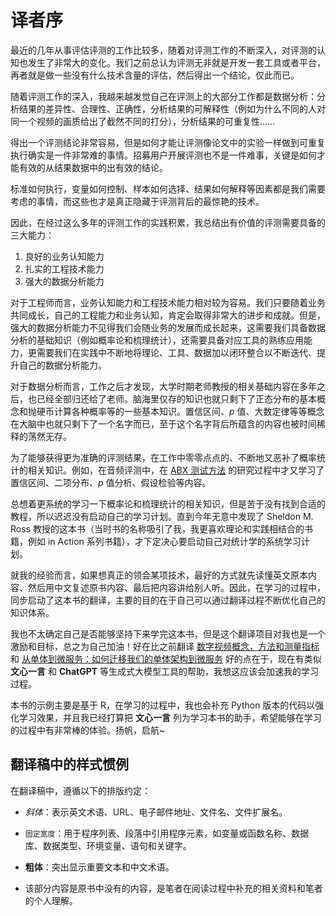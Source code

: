 # 译者序 {.unnumbered}
最近的几年从事评估评测的工作比较多，随着对评测工作的不断深入，对评测的认知也发生了非常大的变化。我们之前总认为评测无非就是开发一套工具或者平台，再者就是做一些没有什么技术含量的评估，然后得出一个结论，仅此而已。

随着评测工作的深入，我越来越发觉自己在评测上的大部分工作都是数据分析：分析结果的差异性、合理性、正确性，分析结果的可解释性（例如为什么不同的人对同一个视频的画质给出了截然不同的打分），分析结果的可重复性……

得出一个评测结论非常容易，但是如何才能让评测像论文中的实验一样做到可重复执行确实是一件非常难的事情。招募用户开展评测也不是一件难事，关键是如何才能有效的从结果数据中的出有效的结论。

标准如何执行，变量如何控制、样本如何选择、结果如何解释等因素都是我们需要考虑的事情，而这些也才是真正隐藏于评测背后的最惊艳的技术。

因此，在经过这么多年的评测工作的实践积累，我总结出有价值的评测需要具备的三大能力：

1. 良好的业务认知能力
2. 扎实的工程技术能力
3. 强大的数据分析能力

对于工程师而言，业务认知能力和工程技术能力相对较为容易。我们只要随着业务共同成长，自己的工程能力和业务认知，肯定会取得非常大的进步和成就。但是，强大的数据分析能力不见得我们会随业务的发展而成长起来，这需要我们具备数据分析的基础知识（例如概率论和梳理统计），还需要具备对应工具的熟练应用能力，更需要我们在实践中不断地将理论、工具、数据加以闭环整合以不断迭代、提升自己的数据分析能力。

对于数据分析而言，工作之后才发现，大学时期老师教授的相关基础内容在多年之后，也已经全部归还给了老师。脑海里仅存的知识也就只剩下了正态分布的基本概念和抛硬币计算各种概率等的一些基本知识。置信区间、$p$ 值、大数定律等等概念在大脑中也就只剩下了一个名字而已，至于这个名字背后所蕴含的内容也被时间稀释的荡然无存。

为了能够获得更为准确的评测结果，在工作中零零点点的、不断地又恶补了概率统计的相关知识。例如，在音频评测中，在 [ABX 测试方法](https://wangwei1237.github.io/2024/04/04/ABX-test-in-the-Audio-Quality-Assessment/) 的研究过程中才又学习了置信区间、二项分布、$p$ 值分析、假设检验等内容。

总想着更系统的学习一下概率论和梳理统计的相关知识，但是苦于没有找到合适的教程，所以迟迟没有启动自己的学习计划。直到今年无意中发现了 Sheldon M. Ross 教授的这本书（当时书的名称吸引了我，我更喜欢理论和实践相结合的书籍，例如 in Action 系列书籍），才下定决心要启动自己对统计学的系统学习计划。

就我的经验而言，如果想真正的领会某项技术，最好的方式就先读懂英文原本内容、然后用中文复述原书内容、最后把内容讲给别人听。因此，在学习的过程中，同步启动了这本书的翻译，主要的目的在于自己可以通过翻译过程不断优化自己的知识体系。

我也不太确定自己是否能够坚持下来学完这本书，但是这个翻译项目对我也是一个激励和目标，总之为自己加油！好在比之前翻译 [数字视频概念，方法和测量指标](https://wangwei1237.github.io/digital_video_concepts/) 和 [从单体到微服务：如何迁移我们的单体架构到微服务](https://wangwei1237.github.io/monolith-to-microservices/) 好的点在于，现在有类似 **文心一言** 和 **ChatGPT** 等生成式大模型工具的帮助，我想这应该会加速我的学习过程。

本书的示例主要是基于 R，在学习的过程中，我也会补充 Python 版本的代码以强化学习效果，并且我已经打算把 **文心一言** 列为学习本书的助手，希望能够在学习的过程中有非常棒的体验。扬帆，启航~

## 翻译稿中的样式惯例
在翻译稿中，遵循以下的排版约定：

* *斜体*：表示英文术语、URL、电子邮件地址、文件名、文件扩展名。
* `固定宽度`：用于程序列表、段落中引用程序元素，如变量或函数名称、数据库、数据类型、环境变量、语句和关键字。
* **粗体**：突出显示重要文本和中文术语。

* :::{.callout-note title="笔记"}
该部分内容是原书中没有的内容，是笔者在阅读过程中补充的相关资料和笔者的个人理解。
:::